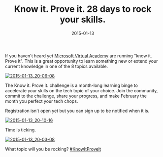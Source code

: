﻿---
title: 'Know it. Prove it. 28 days to rock your skills.'
date: 2015-01-13
tags: ['Events', '#KnowItProveIt', 'Microsoft Virtual Academy']
draft: false
summary: 'If you haven''t heard yet Microsoft Virtual Academy are running "know it. Prove it". This is a great opportunity to learn something new or extend your current knowledge in one of the 8 topics available.'
---


If you haven't heard yet [Microsoft Virtual Academy](https://www.microsoftvirtualacademy.com/) are running "know it. Prove it". This is a great opportunity to learn something new or extend your current knowledge in one of the 8 topics available.  

[![2015-01-13_20-06-08](https://gordonbeeming.com/blog/binaries/stream/image-jpg/image/1000/0/6ed134a6c1189fc520dfcb6e6eba420119c7b501/f7e898f6-a702-4eba-b4e2-61d87ef01720.png "2015-01-13_20-06-08")](https://gordonbeeming.com/blog/binaries/stream/image-jpg/image/1000/0/5555c22d2e1f52a169aaeb28f36639a5ce0f4819/3a0e2763-0c80-49ae-a2a0-3adb84dbfb47.png)
 
The Know it. Prove it. challenge is a month-long learning binge to accelerate your skills on the tech topic of your choice. Join the community, commit to the challenge, share your progress, and make February the month you perfect your tech chops. 
 
Registration isn't open yet but you can sign up to be notified when it is.
 
[![2015-01-13_20-10-16](https://gordonbeeming.com/blog/binaries/stream/image-jpg/image/1000/0/484d889f65febb95d41eaf72304a4a0b6e63a9ec/429bebe0-b87e-44c6-94bb-5ae4a8d25ec2.png "2015-01-13_20-10-16")](https://gordonbeeming.com/blog/binaries/stream/image-jpg/image/1000/0/b6fb891c36b0e57f7cf18b40bd1d02ce2b12886f/822504a7-01b9-415e-b930-ae564e82053c.png)
 
Time is ticking. 
 
[![2015-01-13_20-03-08](https://gordonbeeming.com/blog/binaries/stream/image-jpg/image/1000/0/803d87afe0a6a3f7450d2c7233defd96da133284/6bd2d064-29b0-4433-9f14-ce41a03d7182.png "2015-01-13_20-03-08")](https://gordonbeeming.com/blog/binaries/stream/image-jpg/image/1000/0/959d034aea754880aa00c99bb4a8c64e69c03bd4/83ea6688-abcc-42a1-9d03-0fad15958563.png)
 
What topic will you be rocking? [#KnowItProveIt](https://twitter.com/search?f=realtime&amp;q=%23KnowItProveIt)

